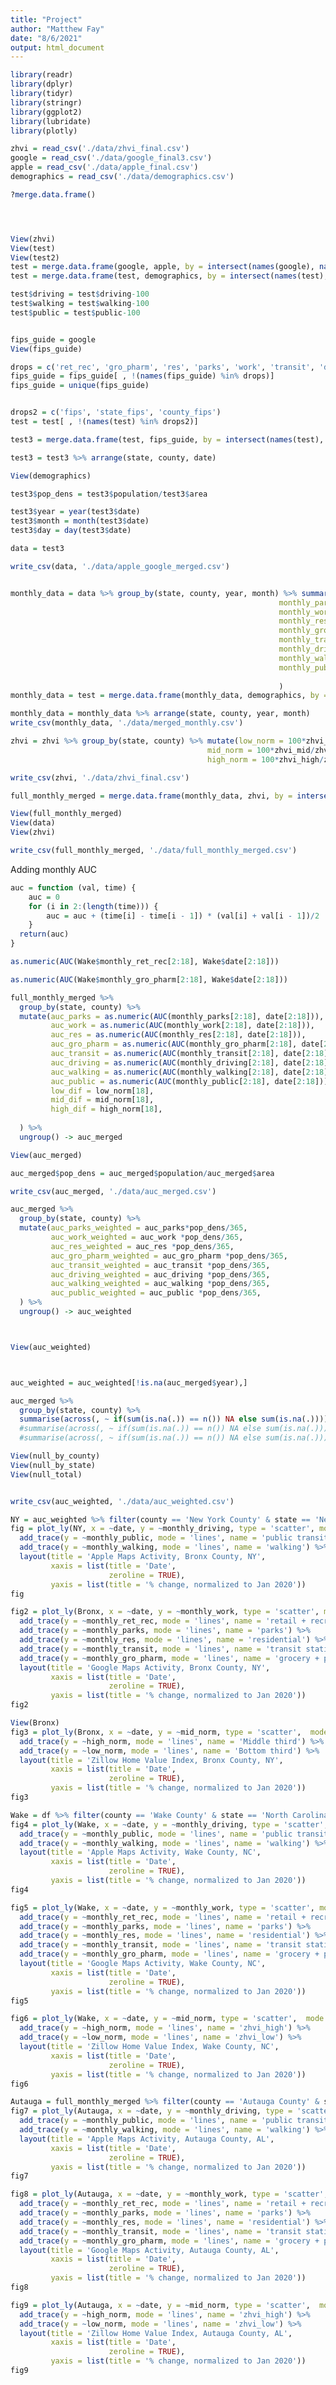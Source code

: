 ```yaml
---
title: "Project"
author: "Matthew Fay"
date: "8/6/2021"
output: html_document
---
```




```r
library(readr)
library(dplyr)
library(tidyr)
library(stringr)
library(ggplot2)
library(lubridate)
library(plotly)
```

```r
zhvi = read_csv('./data/zhvi_final.csv')
google = read_csv('./data/google_final3.csv')
apple = read_csv('./data/apple_final.csv')
demographics = read_csv('./data/demographics.csv')

?merge.data.frame()




View(zhvi)
View(test)
View(test2)
test = merge.data.frame(google, apple, by = intersect(names(google), names(apple)), all.x = T, all.y = T)
test = merge.data.frame(test, demographics, by = intersect(names(test), names(demographics)), all.x = T, all.y = T)

test$driving = test$driving-100
test$walking = test$walking-100
test$public = test$public-100


fips_guide = google
View(fips_guide)

drops = c('ret_rec', 'gro_pharm', 'res', 'parks', 'work', 'transit', 'date')
fips_guide = fips_guide[ , !(names(fips_guide) %in% drops)]
fips_guide = unique(fips_guide)


drops2 = c('fips', 'state_fips', 'county_fips')
test = test[ , !(names(test) %in% drops2)]

test3 = merge.data.frame(test, fips_guide, by = intersect(names(test), names(fips_guide)), all.x = TRUE, all.y = FALSE)

test3 = test3 %>% arrange(state, county, date)

View(demographics)

test3$pop_dens = test3$population/test3$area

test3$year = year(test3$date)
test3$month = month(test3$date)
test3$day = day(test3$date)

data = test3

write_csv(data, './data/apple_google_merged.csv')


monthly_data = data %>% group_by(state, county, year, month) %>% summarise(monthly_ret_rec = mean(ret_rec, na.rm = T),
                                                            monthly_parks = mean(parks, na.rm = T),
                                                            monthly_work = mean(work, na.rm = T),
                                                            monthly_res = mean(res, na.rm = T),
                                                            monthly_gro_pharm = mean(gro_pharm, na.rm = T),
                                                            monthly_transit = mean(transit, na.rm = T),
                                                            monthly_driving = mean(driving, na.rm = T),
                                                            monthly_walking = mean(walking, na.rm = T),
                                                            monthly_public = mean(public, na.rm = T),
                                                        
                                                            )
monthly_data = test = merge.data.frame(monthly_data, demographics, by = intersect(names(monthly_data), names(demographics)), all.x = T, all.y = T)

monthly_data = monthly_data %>% arrange(state, county, year, month)
write_csv(monthly_data, './data/merged_monthly.csv')
```

```r

zhvi = zhvi %>% group_by(state, county) %>% mutate(low_norm = 100*zhvi_low/zhvi_low[date == '2020-01-31'][1L] - 100,
                                            mid_norm = 100*zhvi_mid/zhvi_mid[date == '2020-01-31'][1L] - 100,
                                            high_norm = 100*zhvi_high/zhvi_high[date == '2020-01-31'][1L] - 100)

write_csv(zhvi, './data/zhvi_final.csv')

full_monthly_merged = merge.data.frame(monthly_data, zhvi, by = intersect(names(monthly_data), names(zhvi)), all.x = T, all.y = F)

View(full_monthly_merged)
View(data)
View(zhvi)

write_csv(full_monthly_merged, './data/full_monthly_merged.csv')
```



Adding monthly AUC
```r
auc = function (val, time) {
    auc = 0
    for (i in 2:(length(time))) {
        auc = auc + (time[i] - time[i - 1]) * (val[i] + val[i - 1])/2
    }
  return(auc)
}

as.numeric(AUC(Wake$monthly_ret_rec[2:18], Wake$date[2:18]))

as.numeric(AUC(Wake$monthly_gro_pharm[2:18], Wake$date[2:18]))

full_monthly_merged %>% 
  group_by(state, county) %>%
  mutate(auc_parks = as.numeric(AUC(monthly_parks[2:18], date[2:18])),
         auc_work = as.numeric(AUC(monthly_work[2:18], date[2:18])),
         auc_res = as.numeric(AUC(monthly_res[2:18], date[2:18])),
         auc_gro_pharm = as.numeric(AUC(monthly_gro_pharm[2:18], date[2:18])),
         auc_transit = as.numeric(AUC(monthly_transit[2:18], date[2:18])),
         auc_driving = as.numeric(AUC(monthly_driving[2:18], date[2:18])),
         auc_walking = as.numeric(AUC(monthly_walking[2:18], date[2:18])),
         auc_public = as.numeric(AUC(monthly_public[2:18], date[2:18])),
         low_dif = low_norm[18],
         mid_dif = mid_norm[18],
         high_dif = high_norm[18],
         
  ) %>%
  ungroup() -> auc_merged

View(auc_merged)

auc_merged$pop_dens = auc_merged$population/auc_merged$area

write_csv(auc_merged, './data/auc_merged.csv')

auc_merged %>% 
  group_by(state, county) %>%
  mutate(auc_parks_weighted = auc_parks*pop_dens/365,
         auc_work_weighted = auc_work *pop_dens/365,
         auc_res_weighted = auc_res *pop_dens/365,
         auc_gro_pharm_weighted = auc_gro_pharm *pop_dens/365,
         auc_transit_weighted = auc_transit *pop_dens/365,
         auc_driving_weighted = auc_driving *pop_dens/365,
         auc_walking_weighted = auc_walking *pop_dens/365,
         auc_public_weighted = auc_public *pop_dens/365,
  ) %>%
  ungroup() -> auc_weighted



View(auc_weighted)




```


```r
auc_weighted = auc_weighted[!is.na(auc_merged$year),]

auc_merged %>%
  group_by(state, county) %>%
  summarise(across(, ~ if(sum(is.na(.)) == n()) NA else sum(is.na(.)))) -> null_by_county
  #summarise(across(, ~ if(sum(is.na(.)) == n()) NA else sum(is.na(.)))) -> null_by_state
  #summarise(across(, ~ if(sum(is.na(.)) == n()) NA else sum(is.na(.)))) -> null_total

View(null_by_county)
View(null_by_state)
View(null_total)


write_csv(auc_weighted, './data/auc_weighted.csv')
```









```r
NY = auc_weighted %>% filter(county == 'New York County' & state == 'New York')
fig = plot_ly(NY, x = ~date, y = ~monthly_driving, type = 'scatter', mode = 'lines', name = 'driving') %>%
  add_trace(y = ~monthly_public, mode = 'lines', name = 'public transit') %>% 
  add_trace(y = ~monthly_walking, mode = 'lines', name = 'walking') %>%
  layout(title = 'Apple Maps Activity, Bronx County, NY',
         xaxis = list(title = 'Date',
                      zeroline = TRUE),
         yaxis = list(title = '% change, normalized to Jan 2020'))
fig
```

```r
fig2 = plot_ly(Bronx, x = ~date, y = ~monthly_work, type = 'scatter', mode = 'lines', name = 'workspaces') %>%
  add_trace(y = ~monthly_ret_rec, mode = 'lines', name = 'retail + recreation') %>%
  add_trace(y = ~monthly_parks, mode = 'lines', name = 'parks') %>% 
  add_trace(y = ~monthly_res, mode = 'lines', name = 'residential') %>% 
  add_trace(y = ~monthly_transit, mode = 'lines', name = 'transit stations') %>% 
  add_trace(y = ~monthly_gro_pharm, mode = 'lines', name = 'grocery + pharmacy') %>%
  layout(title = 'Google Maps Activity, Bronx County, NY',
         xaxis = list(title = 'Date',
                      zeroline = TRUE),
         yaxis = list(title = '% change, normalized to Jan 2020'))
fig2
```

```r
View(Bronx)
fig3 = plot_ly(Bronx, x = ~date, y = ~mid_norm, type = 'scatter',  mode = 'lines', name = 'Top third') %>%
  add_trace(y = ~high_norm, mode = 'lines', name = 'Middle third') %>% 
  add_trace(y = ~low_norm, mode = 'lines', name = 'Bottom third') %>%
  layout(title = 'Zillow Home Value Index, Bronx County, NY',
         xaxis = list(title = 'Date',
                      zeroline = TRUE),
         yaxis = list(title = '% change, normalized to Jan 2020'))
fig3
```





```r
Wake = df %>% filter(county == 'Wake County' & state == 'North Carolina')
fig4 = plot_ly(Wake, x = ~date, y = ~monthly_driving, type = 'scatter', mode = 'lines', name = 'driving') %>%
  add_trace(y = ~monthly_public, mode = 'lines', name = 'public transit') %>% 
  add_trace(y = ~monthly_walking, mode = 'lines', name = 'walking') %>%
  layout(title = 'Apple Maps Activity, Wake County, NC',
         xaxis = list(title = 'Date',
                      zeroline = TRUE),
         yaxis = list(title = '% change, normalized to Jan 2020'))
fig4
```

```r
fig5 = plot_ly(Wake, x = ~date, y = ~monthly_work, type = 'scatter', mode = 'lines', name = 'workspaces') %>%
  add_trace(y = ~monthly_ret_rec, mode = 'lines', name = 'retail + recreation') %>%
  add_trace(y = ~monthly_parks, mode = 'lines', name = 'parks') %>% 
  add_trace(y = ~monthly_res, mode = 'lines', name = 'residential') %>% 
  add_trace(y = ~monthly_transit, mode = 'lines', name = 'transit stations') %>% 
  add_trace(y = ~monthly_gro_pharm, mode = 'lines', name = 'grocery + pharmacy') %>%
  layout(title = 'Google Maps Activity, Wake County, NC',
         xaxis = list(title = 'Date',
                      zeroline = TRUE),
         yaxis = list(title = '% change, normalized to Jan 2020'))
fig5
```



```r
fig6 = plot_ly(Wake, x = ~date, y = ~mid_norm, type = 'scatter',  mode = 'lines', name = 'zhvi_mid') %>%
  add_trace(y = ~high_norm, mode = 'lines', name = 'zhvi_high') %>% 
  add_trace(y = ~low_norm, mode = 'lines', name = 'zhvi_low') %>%
  layout(title = 'Zillow Home Value Index, Wake County, NC',
         xaxis = list(title = 'Date',
                      zeroline = TRUE),
         yaxis = list(title = '% change, normalized to Jan 2020'))
fig6
```




```r
Autauga = full_monthly_merged %>% filter(county == 'Autauga County' & state == 'Alabama')
fig7 = plot_ly(Autauga, x = ~date, y = ~monthly_driving, type = 'scatter', mode = 'lines', name = 'driving') %>%
  add_trace(y = ~monthly_public, mode = 'lines', name = 'public transit') %>% 
  add_trace(y = ~monthly_walking, mode = 'lines', name = 'walking') %>%
  layout(title = 'Apple Maps Activity, Autauga County, AL',
         xaxis = list(title = 'Date',
                      zeroline = TRUE),
         yaxis = list(title = '% change, normalized to Jan 2020'))
fig7
```


```r
fig8 = plot_ly(Autauga, x = ~date, y = ~monthly_work, type = 'scatter', mode = 'lines', name = 'workspaces') %>%
  add_trace(y = ~monthly_ret_rec, mode = 'lines', name = 'retail + recreation') %>%
  add_trace(y = ~monthly_parks, mode = 'lines', name = 'parks') %>% 
  add_trace(y = ~monthly_res, mode = 'lines', name = 'residential') %>% 
  add_trace(y = ~monthly_transit, mode = 'lines', name = 'transit stations') %>% 
  add_trace(y = ~monthly_gro_pharm, mode = 'lines', name = 'grocery + pharmacy') %>%
  layout(title = 'Google Maps Activity, Autauga County, AL',
         xaxis = list(title = 'Date',
                      zeroline = TRUE),
         yaxis = list(title = '% change, normalized to Jan 2020'))
fig8
```


```r
fig9 = plot_ly(Autauga, x = ~date, y = ~mid_norm, type = 'scatter',  mode = 'lines', name = 'zhvi_mid') %>%
  add_trace(y = ~high_norm, mode = 'lines', name = 'zhvi_high') %>% 
  add_trace(y = ~low_norm, mode = 'lines', name = 'zhvi_low') %>%
  layout(title = 'Zillow Home Value Index, Autauga County, AL',
         xaxis = list(title = 'Date',
                      zeroline = TRUE),
         yaxis = list(title = '% change, normalized to Jan 2020'))
fig9



```